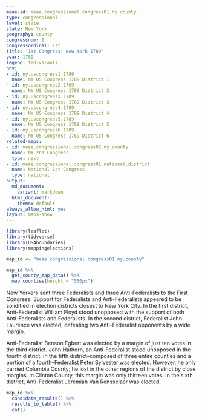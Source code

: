 ```yaml
---
meae-id: meae.congressional.congress01.ny.county
type: congressional
level: state
state: New York
geography: county
congressnum: 1
congressordinal: 1st
title: '1st Congress: New York 1789'
year: 1789
legend: fed-vs-anti
nnv:
- id: ny.uscongress1.1789
  name: NY US Congress 1789 District 1
- id: ny.uscongress2.1789
  name: NY US Congress 1789 District 2
- id: ny.uscongress3.1789
  name: NY US Congress 1789 District 3
- id: ny.uscongress4.1789
  name: NY US Congress 1789 District 4
- id: ny.uscongress5.1789
  name: NY US Congress 1789 District 5
- id: ny.uscongress6.1789
  name: NY US Congress 1789 District 6
related-maps:
- id: meae.congressional.congress02.ny.county
  name: NY 2nd Congress
  type: next
- id: meae.congressional.congress01.national.district
  name: National 1st Congress
  type: national
output:
  md_document:
    variant: markdown
  html_document:
    theme: default
always_allow_html: yes
layout: maps-show
---
```


```r
library(leaflet)
library(tidyverse)
library(USAboundaries)
library(mappingelections)

map_id <- "meae.congressional.congress01.ny.county"
```

<div class="map">

```r
map_id %>% 
  get_county_map_data() %>% 
  map_counties(height = "550px")
```

</div>
New Yorkers sent three Federalists and three Anti-Federalists to the First Congress. Support for Federalists and Anti-Federalists appeared to be solidified in election districts closest to New York City. In the first district, Anti-Federalist William Floyd stood unopposed with the support of both Anti-Federalists and Federalists. In the second district, Federalist John Laurence was elected, defeating two Anti-Federalist opponents by a wide margin.

Anti-Federalist Benson Egbert was elected by a margin of just ten votes in the third district. John Hathorn, an Anti-Federalist stood unopposed in the fourth district. In the fifth district--composed of three entire counties and a portion of a fourth--Federalist Peter Sylvester was elected. However, he only carried Columbia County; he lost in the other regions of the district by close margins. In Clinton County, this margin was only thirteen votes. In the sixth district, Anti-Federalist Jeremiah Van Rensselaer was elected.

<div class="results-table">

```r
map_id %>% 
  candidate_results() %>% 
  results_to_table() %>% 
  cat()
```

</div>
